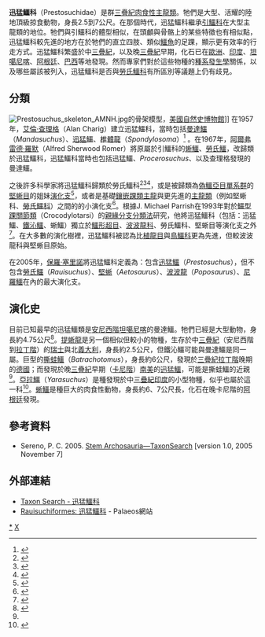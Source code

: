 {{Automatic taxobox
| taxon = Prestosuchidae
| authority = [[阿爾弗雷德·羅默|Romer]], 1966
| fossil_range = {{fossil_range|245|216}}[[三疊紀|三疊紀]]中晚期<br>[[安尼階|安尼階]]到[[诺利阶|诺利阶]]
| image = Prestosuchus.jpg
| image_caption = [[迅猛鱷|迅猛鱷]]
| subdivision_ranks = [[屬|屬]]
| subdivision = 
*[[撕蛙鱷|撕蛙鱷]] ''Batrachotomus''
*[[十體鱷|十體鱷]] ''Decuriasuchus''
*[[卡拉穆魯鱷|卡拉穆魯鱷]] ''Karamuru''
*[[曼達鱷|曼達鱷]] ''Mandasuchus''
*[[迅猛鱷|迅猛鱷]] ''Prestosuchus''
*[[鐵沁鱷|鐵沁鱷]] ''Ticinosuchus''
*[[蜥鱷|蜥鱷]] ''Saurosuchus''
}}

'''迅猛鱷科'''（Prestosuchidae）是群[[三疊紀|三疊紀]][[肉食性|肉食性]][[主龍類|主龍類]]。牠們是大型、活耀的陸地頂級掠食動物，身長2.5到7公尺。在那個時代，迅猛鱷科繼承[[引鱷科|引鱷科]]在大型主龍類的地位。牠們與引鱷科的體型相似，在頭顱與骨骼上的某些特徵也有相似點，迅猛鱷科較先進的地方在於牠們的直立四肢、類似[[鱷魚|鱷魚]]的足踝，顯示更有效率的行走方式。迅猛鱷科繁盛於中[[三疊紀|三疊紀]]，以及晚[[三疊紀|三疊紀]]早期，化石已在[[歐洲|歐洲]]、[[印度|印度]]、[[坦噶尼喀|坦噶尼喀]]、[[阿根廷|阿根廷]]、[[巴西|巴西]]等地發現。然而專家們對於這些物種的[[種系發生學|種系發生學]]關係，以及哪些屬該被列入，迅猛鱷科是否與[[勞氏鱷科|勞氏鱷科]]有所區別等議題上仍有歧見。

==分類==
[[Image:Prestosuchus_skeleton_AMNH.jpg|left]]的骨架模型，[[美國自然史博物館|美國自然史博物館]]]]
在1957年，[[艾倫·查理格|艾倫·查理格]]（Alan Charig）建立迅猛鱷科，當時包括[[曼達鱷|曼達鱷]]（''Mandasuchus''）、[[迅猛鱷|迅猛鱷]]、[[椎體龍|椎體龍]]（''Spondylosoma''）<ref name=CAJ57>{{cite journal |last=Charig |first=A. J. |year=1957 |title=New Triassic archosaurs from Tanganyika, including ''Mandasuchus'' and ''Teleocrater'' |journal=Dissertation Abstracts, Cambridge University}}</ref> 。在1967年，[[阿爾弗雷德·羅默|阿爾弗雷德·羅默]]（Alfred Sherwood Romer）將原屬於引鱷科的[[蜥鱷|蜥鱷]]、[[勞氏鱷|勞氏鱷]]，改歸類於迅猛鱷科，迅猛鱷科當時也包括迅猛鱷、''Procerosuchus''、以及查理格發現的曼達鱷。

之後許多科學家將迅猛鱷科歸類於勞氏鱷科<ref name=GJA86>{{cite journal |last=Gauthier |first=J. A. |year=1986 |title=Saurischian monophyly and the origin of birds |journal=Memoirs of the California Academy of Sciences |volume=8 |pages=1–55}}</ref><ref name=BC88>{{cite book |last=Benton |first=M. J. |coauthors=and Clark, J. M. |year=1988 |chapter=Archosaur phylogeny and the relationships of the Crocodilia |title=The Phylogeny and Classification of the Tetrapods |editors=M. J. Benton (ed.) |volume=1 |publisher=Systematics Association |location=Oxford |pages=295–338 |isbn=0198577125}}</ref><ref name=BW02>{{cite journal |last=Benton |first=M. J. |coauthors=and Walker, A. D. |year=2002 |title= ''Erpetosuchus'', a crocodile-like basal archosaur from the Late Triassic of Elgin, Scotland |journal=Zoological Journal of the Linnean Society |volume=136 |pages=25–47 |doi=10.1046/j.1096-3642.2002.00024.x}}</ref>，或是被歸類為[[偽鱷亞目|偽鱷亞目]][[單系群|單系群]]的[[堅蜥目|堅蜥目]]的姐妹[[演化支|演化支]]<ref name=JL94>{{cite journal |last=Juul |first=L. |year=1994 |title=The phylogeny of basal archosaurs |journal=Palaeontologia Africana |volume=31 |pages=1–38}}</ref>，或者是基礎[[鑲嵌踝類主龍|鑲嵌踝類主龍]]與更先進的[[主龍類|主龍類]]（例如堅蜥科、[[勞氏鱷科|勞氏鱷科]]）之間的的小演化支<ref name=GDJ02>{{cite journal |last=Gower |first=D. J. |year=2002 |title=Braincase evolution in suchian archosaurs (Reptilia: Diapsida): evidence from the rauisuchian ''Batrachotomus kupferzellensis'' |journal=Zoological Journal of the Linnean Society |volume=136 |pages=49–76}}</ref>。根據J. Michael Parrish在1993年對於[[鱷型踝關節類|鱷型踝關節類]]（Crocodylotarsi）的[[親緣分支分類法|親緣分支分類法]]研究，他將迅猛鱷科（包括：迅猛鱷、[[鐵沁鱷|鐵沁鱷]]、蜥鱷）獨立於[[鱷形超目|鱷形超目]]、[[波波龍科|波波龍科]]、勞氏鱷科、堅蜥目等演化支之外<ref name>{{cite journal |last=Parrish |first=J. M. |year=1993 |title=Phylogeny of the Crocodylotarsi, with reference to archosaurian and crurotarsan monophyly |journal=Journal of Vertebrate Paleontology |volume=13 |pages=287–308}}</ref>。在大多數的演化樹裡，迅猛鱷科被認為比[[植龍目|植龍目]]與[[鳥鱷科|鳥鱷科]]更為先進，但較波波龍科與堅蜥目原始。

在2005年，[[保羅·塞里諾|保羅·塞里諾]]將迅猛鱷科定義為：包含[[迅猛鱷|迅猛鱷]]（''Prestosuchus''），但不包含[[勞氏鱷|勞氏鱷]]（''Rauisuchus''）、[[堅蜥|堅蜥]]（''Aetosaurus''）、[[波波龍|波波龍]]（''Poposaurus''）、[[尼羅鱷|尼羅鱷]]在內的最大演化支。

==演化史==
目前已知最早的迅猛鱷類是[[安尼西階|安尼西階]][[坦噶尼喀|坦噶尼喀]]的曼達鱷。牠們已經是大型動物，身長約4.75公尺<ref name=CKSW76>{{cite book |last=Charig |first=A. J. |coauthors=Krebs, B.; Sues, H.-D.; and Westphal, F. |year=1976 |chapter=Thecodontia |title= Handbook of Paleoherpetology |publisher=Verlag Dr. Friedrich Pfeil |location=Munchen}}</ref>。[[提蜥龍|提蜥龍]]是另一個相似但較小的物種，生存於中[[三疊紀|三疊紀]]（安尼西階到[[拉丁階|拉丁階]]）的[[瑞士|瑞士]]與北[[義大利|義大利]]，身長約2.5公尺，但鐵沁鱷可能與曼達鱷是同一屬。巨型的[[撕蛙鱷|撕蛙鱷]]（''Batrachotomus''），身長約6公尺，發現於[[三疊紀|三疊紀]][[拉丁階|拉丁階]]晚期的[[德國|德國]]；而發現於晚[[三疊紀|三疊紀]]早期（[[卡尼階|卡尼階]]）[[南美|南美]]的[[迅猛鱷|迅猛鱷]]，可能是撕蛙鱷的近親<ref name=GDJ02/>。[[亞拉鱷|亞拉鱷]]（''Yarasuchus''）是種發現於中[[三疊紀|三疊紀]][[印度|印度]]的小型物種，似乎也屬於這一科<ref name=SK05>{{cite journal |last=Sen |first=K. |year=2005 |title=A new rauisuchian archosaur from the Middle Triassic of India |journal=Palaeontology |volume=48 |issue=1 |pages=185–196 |doi=10.1111/j.1475-4983.2004.00438.x}}</ref>。[[蜥鱷|蜥鱷]]是種巨大的肉食性動物，身長約6、7公尺長，化石在晚卡尼階的[[阿根廷|阿根廷]]發現。

==參考資料==
<div class="references-small">
{{reflist}}
* Sereno, P. C. 2005. [https://web.archive.org/web/20090115093329/http://www.taxonsearch.org/Archive/stem-archosauria-1.0.php Stem Archosauria—TaxonSearch] [version 1.0, 2005 November 7] 
</div>

==外部連結== 
* [https://web.archive.org/web/20070311040941/http://www.taxonsearch.org/dev/taxon_edit.php?Action=View&tax_id=412 Taxon Search - 迅猛鱷科]
* [https://web.archive.org/web/20060522234154/http://www.palaeos.com/Vertebrates/Units/270Archosauromorpha/270.650.html Rauisuchiformes: 迅猛鱷科] - Palaeos網站
{{taxonbar}}
[[Category:勞氏鱷目|*]]
[[Category:1966年描述的分类群|X]]